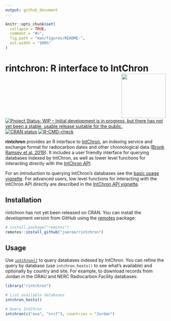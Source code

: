 ```yaml
---
output: github_document
---
```


<!-- README.md is generated from README.Rmd. Please edit that file -->

```r
knitr::opts_chunk$set(
  collapse = TRUE,
  comment = "#>",
  fig.path = "man/figures/README-",
  out.width = "100%"
)
```

# rintchron: R interface to IntChron <a href='https://rintchron.joeroe.io'><img src='man/figures/logo.svg' align="right" style="float: right; height: 139px" /></a>

<!-- badges: start -->
[![Project Status: WIP – Initial development is in progress, but there has not yet been a stable, usable release suitable for the public.](https://www.repostatus.org/badges/latest/wip.svg)](https://www.repostatus.org/#wip)
[![CRAN status](https://www.r-pkg.org/badges/version/rintchron)](https://CRAN.R-project.org/package=rintchron)
[![R-CMD-check](https://github.com/joeroe/rintchron/actions/workflows/R-CMD-check.yaml/badge.svg)](https://github.com/joeroe/rintchron/actions/workflows/R-CMD-check.yaml)
<!-- badges: end -->

**rintchron** provides an R interface to [IntChron](https://intchron.org), an indexing service and exchange format for radiocarbon dates and other chronological data ([Bronk Ramsey et al. 2019](https://doi.org/10.1017/RDC.2019.21)).
It includes a user friendly interface for querying databases indexed by IntChron, as well as lower level functions for interacting directly with the [IntChron API](https://intchron.org/schema).

For an introduction to querying IntChron's databases see the [basic usage vignette](https://rintchron.joeroe.io/articles/rintchron).
For advanced users, low level functions for interacting with the IntChron API directly are described in the [IntChron API vignette](https://rintchron.joeroe.io/articles/intchron_api).

## Installation

rintchron has not yet been released on CRAN.
You can install the development version from GitHub using the [remotes](https://remotes.r-lib.org/) package: 

```r
# install.package("remotes")
remotes::install_github("joeroe/rintchron")
```

## Usage

Use [`intchron()`](https://rintchron.joeroe.io/reference/intchron) to query databases indexed by IntChron.
You can refine the query by database (use `intchron_hosts()` to see what's available) and optionally by country and site.
For example, to download records from Jordan in the ORAU and NERC Radiocarbon Facility databases:

```r
library("rintchron")

# List available databases
intchron_hosts()

# Query IntChron
intchron(c("oxa", "nrcf"), countries = "Jordan")
```
